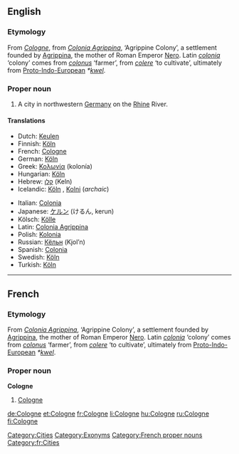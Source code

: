 {{see|cologne}}

==English==
{{wikipedia}}

===Etymology===
From {{F.}} ''[[#French|Cologne]]'', from {{L.}} ''[[Colonia Agrippina]]'', ‘Agrippine Colony’, a settlement founded by [[w:Agrippina the Younger|Agrippina]], the mother of Roman Emperor [[w:Nero|Nero]]. Latin ''[[colonia]]'' ‘colony’ comes from ''[[colonus]]'' ‘farmer’, from ''[[colere]]'' ‘to cultivate’, ultimately from [[Proto-Indo-European]] ''*[[kwel]]''.

===Proper noun===
{{en-proper noun}}

# A city in northwestern [[Germany]] on the [[Rhine]] River.

====Translations====
{{top}}
*Dutch: [[Keulen]] {{n}}
*Finnish: [[Köln]]
*French: [[#French|Cologne]] {{f}}
*German: [[Köln]] {{n}}
*Greek: [[Κολωνία]] (kolonía) {{f}}
*Hungarian: [[Köln]]
*Hebrew: [[קלן]] (Keln)
*Icelandic: [[Köln#Icelandic|Köln]] {{f}}, [[Kolni]] {{f}} (''archaic'')
{{mid}}
*Italian: [[Colonia]] {{f}}
*Japanese: [[ケルン]] (けるん, kerun)
*Kölsch: [[Kölle]] {{f}}
*Latin: [[Colonia Agrippina]] {{f}}
*Polish: [[Kolonia]] {{f}}
*Russian: [[Кёльн]] (Kjol’n) {{m}}
*Spanish: [[Colonia]] {{f}}
*Swedish: [[Köln]] {{c}}
*Turkish: [[Köln]]
{{bottom}}

[[Category:Cities]]
[[Category:Exonyms]]

----

==French==

===Etymology===
From {{L.|fr}} ''[[Colonia Agrippina]]'', ‘Agrippine Colony’, a settlement founded by [[w:Agrippina the Younger|Agrippina]], the mother of Roman Emperor [[w:Nero|Nero]]. Latin ''[[colonia]]'' ‘colony’ comes from ''[[colonus]]'' ‘farmer’, from ''[[colere]]'' ‘to cultivate’, ultimately from [[Proto-Indo-European]] ''*[[kwel]]''.

===Proper noun===
'''Cologne''' {{f}}

# [[#English|Cologne]]

[[Category:French proper nouns]]
[[Category:fr:Cities]]

[[de:Cologne]]
[[et:Cologne]]
[[fr:Cologne]]
[[li:Cologne]]
[[hu:Cologne]]
[[ru:Cologne]]
[[fi:Cologne]]